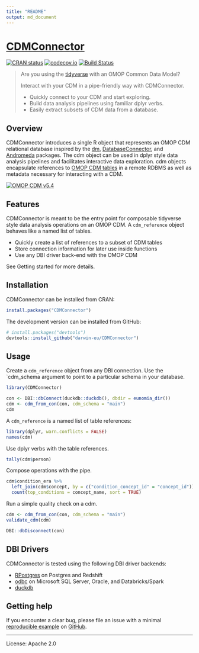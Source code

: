 ```yaml
---
title: "README"
output: md_document
---
```


<!-- README.md is generated from README.Rmd. Please edit that file -->

# [CDMConnector](https://darwin-eu.github.io/CDMConnector/)

<!-- badges: start -->
[![CRAN status](https://www.r-pkg.org/badges/version/CDMConnector)](https://CRAN.R-project.org/package=CDMConnector)
[![codecov.io](https://codecov.io/gh/OdyOSG/CDMConnector/coverage.svg?branch=main)](https://app.codecov.io/gh/OdyOSG/CDMConnector?branch=main)
[![Build Status](https://github.com/darwin-eu/CDMConnector/workflows/R-CMD-check/badge.svg)](https://github.com/darwin-eu/CDMConnector/actions?query=workflow%3AR-CMD-check)
<!-- badges: end -->


> Are you using the [tidyverse](https://www.tidyverse.org/) with an OMOP Common Data Model? 
>
> Interact with your CDM in a pipe-friendly way with CDMConnector.
>
> - Quickly connect to your CDM and start exploring.
> - Build data analysis pipelines using familiar dplyr verbs.
> - Easily extract subsets of CDM data from a database.


## Overview

CDMConnector introduces a single R object that represents an OMOP CDM relational database inspired by the [dm](https://dm.cynkra.com/), [DatabaseConnector](http://ohdsi.github.io/DatabaseConnector/), and [Andromeda](https://ohdsi.github.io/Andromeda/) packages. The cdm object can be used in dplyr style data analysis pipelines and facilitates interactive data exploration. cdm objects encapsulate references to [OMOP CDM tables](https://ohdsi.github.io/CommonDataModel/) in a remote RDBMS as well as metadata necessary for interacting with a CDM. 


[![OMOP CDM v5.4](https://ohdsi.github.io/CommonDataModel/images/cdm54.png)](https://ohdsi.github.io/CommonDataModel/)

## Features

CDMConnector is meant to be the entry point for composable tidyverse style data analysis operations on an OMOP CDM. 
A `cdm_reference` object behaves like a named list of tables.

- Quickly create a list of references to a subset of CDM tables
- Store connection information for later use inside functions
- Use any DBI driver back-end with the OMOP CDM

See Getting started for more details.


## Installation

CDMConnector can be installed from CRAN:

```r
install.packages("CDMConnector")
```

The development version can be installed from GitHub:

```r
# install.packages("devtools")
devtools::install_github("darwin-eu/CDMConnector")
```

## Usage

Create a `cdm_reference` object from any DBI connection. Use the `cdm_schema argument to point to a particular schema in your database.

```r
library(CDMConnector)

con <- DBI::dbConnect(duckdb::duckdb(), dbdir = eunomia_dir())
cdm <- cdm_from_con(con, cdm_schema = "main")
cdm
```

A `cdm_reference` is a named list of table references:

```r
library(dplyr, warn.conflicts = FALSE)
names(cdm)
```

Use dplyr verbs with the table references.

```r
tally(cdm$person)
```

Compose operations with the pipe.

```r
cdm$condition_era %>%
  left_join(cdm$concept, by = c("condition_concept_id" = "concept_id")) %>% 
  count(top_conditions = concept_name, sort = TRUE)
```

Run a simple quality check on a cdm.

```r
cdm <- cdm_from_con(con, cdm_schema = "main")
validate_cdm(cdm)
```


```r
DBI::dbDisconnect(con)
```

## DBI Drivers

CDMConnector is tested using the following DBI driver backends:

- [RPostgres](https://rpostgres.r-dbi.org/reference/postgres) on Postgres and Redshift
- [odbc](https://solutions.posit.co/connections/db/r-packages/odbc/) on Microsoft SQL Server, Oracle, and Databricks/Spark
- [duckdb](https://duckdb.org/docs/api/r) 


## Getting help

If you encounter a clear bug, please file an issue with a minimal [reproducible example](https://reprex.tidyverse.org/) on [GitHub](https://github.com/OdyOSG/CDMConnector/issues).


---

License: Apache 2.0


